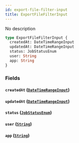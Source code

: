 ```yaml
---
id: export-file-filter-input
title: ExportFileFilterInput
---
```


No description

```graphql
type ExportFileFilterInput {
  createdAt: DateTimeRangeInput
  updatedAt: DateTimeRangeInput
  status: JobStatusEnum
  user: String
  app: String
}
```

### Fields

#### `createdAt` ([`DateTimeRangeInput`](../../../developer/api-reference/inputs/date-time-range-input))

#### `updatedAt` ([`DateTimeRangeInput`](../../../developer/api-reference/inputs/date-time-range-input))

#### `status` ([`JobStatusEnum`](../../../developer/api-reference/enums/job-status-enum))

#### `user` ([`String`](../../../developer/api-reference/scalars/string))

#### `app` ([`String`](../../../developer/api-reference/scalars/string))
